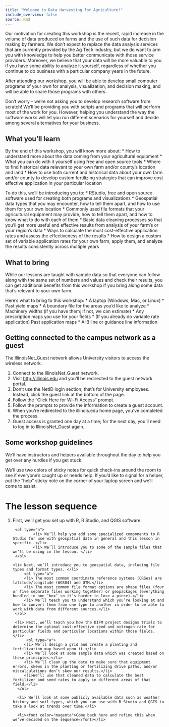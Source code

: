 ```yaml
---
title: "Welcome to Data Harvesting for Agriculture!"
include_overview: false
source: Rmd
---
```


Our motivation for creating this workshop is the recent, rapid increase in the volume of data produced on farms and the use of such data for decision making by farmers.  We don’t expect to replace the data analysis services that are currently provided by the Ag Tech industry, but we do want to arm you with knowledge to help you better communicate with those service providers.  Moreover, we believe that your data will be more valuable to you if you have some ability to analyze it yourself, regardless of whether you continue to do business with a particular company years in the future.

After attending our workshop, you will be able to develop small computer programs of your own for analysis, visualization, and decision making, and will be able to share those programs with others.

Don’t worry – we’re not asking you to develop research software from scratch! We’ll be providing you with scripts and programs that will perform most of the work for you. However, helping you understand the way the software works will let you run different scenarios for yourself and decide among several alternatives for your business.


## What you'll learn

By the end of this workshop, you will know more about:
 * How to understand more about the data coming from your agricultural equipment
 * What you can do with it yourself using free and open source tools
 * Where to find historical data relevant to your own farm and/or county’s location and land
 * How to use both current and historical data about your own farm and/or county to develop custom fertilizing strategies that can improve cost effective application in your particular location


To do this, we’ll be introducing you to:
 * RStudio, free and open source software used for creating both programs and visualizations
 * Geospatial data types that you may encounter, how to tell them apart, and how to use them for your own location
 * Commonly used file formats that your agricultural equipment may provide, how to tell them apart, and how to know what to do with each of them
 * Basic data cleaning processes so that you’ll get more useful and effective results from analysis of your farm’s or your region’s data
 * Ways to calculate the most cost-effective application rates and assess the effectiveness of the results
 * How to design a custom set of variable application rates for your own farm, apply them, and analyze the results consistently across multiple years

## What to bring

While our lessons are taught with sample data so that everyone can follow along with the same set of numbers and values and check their results, you can get additional benefits from this workshop if you bring along some data that’s relevant to your own farm.

Here’s what to bring to this workshop:
 * A laptop (Windows, Mac, or Linux)
 * Past yield maps
 * A boundary file for the areas you’d like to analyze
 * Machinery widths (if you have them; if not, we can estimate)
 * Any prescription maps you use for your fields
 * (If you already do variable rate application) Past application maps
 * A-B line or guidance line information


## Getting connected to the campus network as a guest

The IllinoisNet_Guest network allows University visitors to access the wireless network.

 1. Connect to the IllinoisNet_Guest network.
 1. Visit [http://illinois.edu](http://illinois.edu) and you’ll be redirected to the guest network portal.
 1. Don't use the NetID login section; that’s for University employees. Instead, click the guest link at the bottom of the page.
 1. Follow the "Click Here for Wi-Fi Access" prompt.
 1. Follow the prompts to provide the information to create a guest account.
 1. When you’re redirected to the illinois.edu home page, you’ve completed the process.
 1. Guest access is granted one day at a time; for the next day, you’ll need to log in to IllinoisNet_Guest again.

## Some workshop guidelines

We’ll have instructors and helpers available throughout the day to help you get over any hurdles if you get stuck.

We’ll use two colors of sticky notes for quick check-ins around the room to see if everyone’s caught up or needs help. If you’d like to signal for a helper, put the "help" sticky note on the corner of your laptop screen and we’ll come to assist.


# The lesson sequence

<ol type="1">
    <li> First, we’ll get you set up with R, R Studio, and QGIS software.</li>
     	 <ol type="a">
      	     <li> We’ll help you add some specialized components to R Studio for use with geospatial data in general and this lesson in specific. </li>
     	     <li> We’ll introduce you to some of the sample files that we’ll be using in the lesson. </li>
   	 </ol>
 
    <li> Next, we’ll introduce you to geospatial data, including file types and format types. </li>
    	 <ol type="a">
 	     <li> The most common coordinate reference systems (CRSes) are latitude/longitude (WGS84) and UTM.</li>
 	     <li> The most common file format options are shape files (four or five separate files working together) or geopackages (everything bundled in one ‘box’ so it’s harder to lose a piece).</li>
 	     <li> We’ll teach you to understand which you’re looking at and how to convert them from one type to another in order to be able to work with data from different sources.</li>
	 </ol>
	 
     <li> Next, we’ll teach you how the DIFM project designs trials to determine the optimal cost-effective seed and nitrogen rate for particular fields and particular locations within those fields.</li>
     	  <ol type="a">
	     <li> We’ll design a grid and create a planting and fertilization map based upon it.</li>
	     <li> We’ll look at some sample data which was created based on these principles.</li>
	     <li> We’ll clean up the data to make sure that equipment errors, skews in the planting or fertilizing drive paths, and/or miscalculations don’t skew our results.</li>
	     <li>We’ll use that cleaned data to calculate the best fertilizer and seed rates to apply in different areas of that field.</li>
	  </ol>
	  
      <li> We’ll look at some publicly available data such as weather history and soil types, which you can use with R Studio and QGIS to take a look at trends over time.</li>
      
      <li><font color="magenta">Come back here and refine this when we’ve decided on the sequence</font></li>

</ol>
